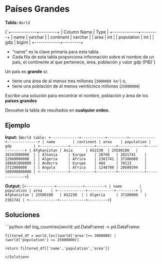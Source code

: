 # Países Grandes

**Tabla:** `World`

<TerminalOutput>
{`+-------------+---------+
| Column Name | Type    |
+-------------+---------+
| name        | varchar |
| continent   | varchar |
| area        | int     |
| population  | int     |
| gdp         | bigint  |
+-------------+---------+

- "name" es la clave primaria para esta tabla.
- Cada fila de esta tabla proporciona información sobre el nombre de
    un país, el continente al que pertenece, área, población y valor gdp (PIB)`}
</TerminalOutput>

Un país es **grande** si:

- tiene una área de al menos tres millones (`3000000 km²`) o,
- tiene una población de al menos veinticinco millones (`25000000`)

Escribe una solución para encontrar el nombre, población y área de los **países grandes**

Devuelve la tabla de resultados en **cualquier orden.**

## Ejemplo

**Input:**
<TerminalOutput>
{`World table:
+-------------+-----------+---------+------------+--------------+
| name        | continent | area    | population | gdp          |
+-------------+-----------+---------+------------+--------------+
| Afghanistan | Asia      | 652230  | 25500100   | 20343000000  |
| Albania     | Europe    | 28748   | 2831741    | 12960000000  |
| Algeria     | Africa    | 2381741 | 37100000   | 188681000000 |
| Andorra     | Europe    | 468     | 78115      | 3712000000   |
| Angola      | Africa    | 1246700 | 20609294   | 100990000000 |
+-------------+-----------+---------+------------+--------------+`}
</TerminalOutput>

**Output:**
<TerminalOutput>
{`+-------------+------------+---------+
| name        | population | area    |
+-------------+------------+---------+
| Afghanistan | 25500100   | 652230  |
| Algeria     | 37100000   | 2381741 |
+-------------+------------+---------+`}
</TerminalOutput>

## Soluciones

<Solution title="Python" icon="Python">
```python
def big_countries(world: pd.DataFrame) -> pd.DataFrame:
    
    filtered_df = world.loc[(world['area']>= 3000000) | (world['population'] >= 25000000)]

    return filtered_df[['name','population','area']]
```
</Solution>